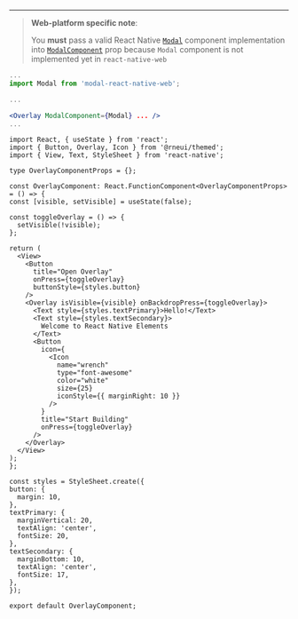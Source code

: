<!-- To show the guide to configure the Overlay Component to a project.
This is not added as description in comments of the component so is added here. -->

---

> **Web-platform specific note**:
>
> You **must** pass a valid React Native [`Modal`](https://reactnative.dev/docs/modal) component implementation
> into [`ModalComponent`](#modalcomponent) prop because `Modal` component is not implemented yet in `react-native-web`

```jsx
...
import Modal from 'modal-react-native-web';

...

<Overlay ModalComponent={Modal} ... />
...
```

```SnackPlayer name=RNE Overlay
import React, { useState } from 'react';
import { Button, Overlay, Icon } from '@rneui/themed';
import { View, Text, StyleSheet } from 'react-native';

type OverlayComponentProps = {};

const OverlayComponent: React.FunctionComponent<OverlayComponentProps> = () => {
const [visible, setVisible] = useState(false);

const toggleOverlay = () => {
  setVisible(!visible);
};

return (
  <View>
    <Button
      title="Open Overlay"
      onPress={toggleOverlay}
      buttonStyle={styles.button}
    />
    <Overlay isVisible={visible} onBackdropPress={toggleOverlay}>
      <Text style={styles.textPrimary}>Hello!</Text>
      <Text style={styles.textSecondary}>
        Welcome to React Native Elements
      </Text>
      <Button
        icon={
          <Icon
            name="wrench"
            type="font-awesome"
            color="white"
            size={25}
            iconStyle={{ marginRight: 10 }}
          />
        }
        title="Start Building"
        onPress={toggleOverlay}
      />
    </Overlay>
  </View>
);
};

const styles = StyleSheet.create({
button: {
  margin: 10,
},
textPrimary: {
  marginVertical: 20,
  textAlign: 'center',
  fontSize: 20,
},
textSecondary: {
  marginBottom: 10,
  textAlign: 'center',
  fontSize: 17,
},
});

export default OverlayComponent;
```
